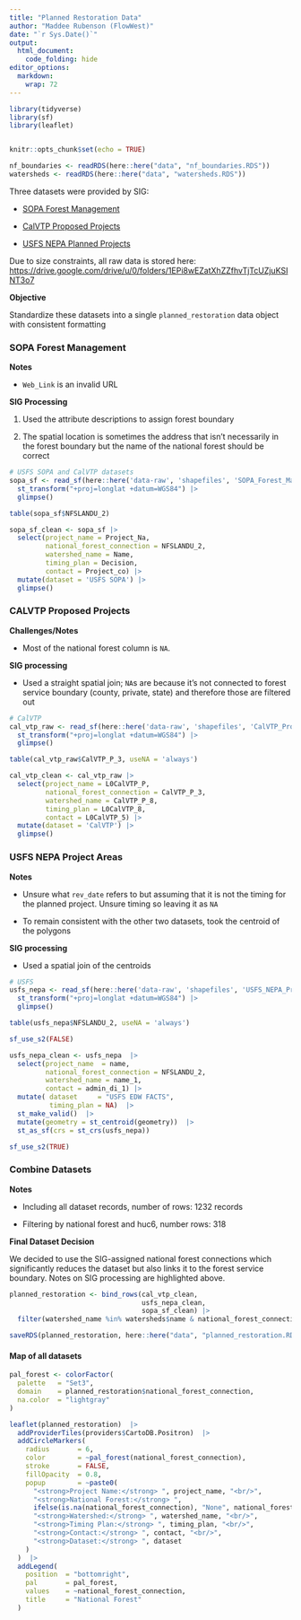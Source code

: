 ```yaml
---
title: "Planned Restoration Data"
author: "Maddee Rubenson (FlowWest)"
date: "`r Sys.Date()`"
output:
  html_document:
    code_folding: hide
editor_options:
  markdown:
    wrap: 72
---
```


```r
library(tidyverse)
library(sf)
library(leaflet)


knitr::opts_chunk$set(echo = TRUE)

nf_boundaries <- readRDS(here::here("data", "nf_boundaries.RDS"))
watersheds <- readRDS(here::here("data", "watersheds.RDS"))

```

Three datasets were provided by SIG:

-   [SOPA Forest Management](https://www.fs.usda.gov/sopa/index.php)

-   [CalVTP Proposed
    Projects](https://calfire-umb05.azurewebsites.net/projects-and-programs/calvtp-homepage-and-storymap/)

-   [USFS NEPA Planned
    Projects](https://data.fs.usda.gov/geodata/edw/datasets.php)

Due to size constraints, all raw data is stored here:
<https://drive.google.com/drive/u/0/folders/1EPi8wEZatXhZZfhvTjTcUZjuKSINT3o7>

**Objective**

Standardize these datasets into a single `planned_restoration` data
object with consistent formatting

### SOPA Forest Management

**Notes**

-   `Web_Link` is an invalid URL

**SIG Processing**

1.  Used the attribute descriptions to assign forest boundary

2.  The spatial location is sometimes the address that isn't necessarily
    in the forest boundary but the name of the national forest should be
    correct

```r
# USFS SOPA and CalVTP datasets
sopa_sf <- read_sf(here::here('data-raw', 'shapefiles', 'SOPA_Forest_Management_Scrape_Forest_HUC','SOPA_Forest_Management_Scrape_Forest_HUC.shp')) |>
  st_transform("+proj=longlat +datum=WGS84") |>
  glimpse()

table(sopa_sf$NFSLANDU_2)

sopa_sf_clean <- sopa_sf |> 
  select(project_name = Project_Na,
         national_forest_connection = NFSLANDU_2,
         watershed_name = Name,
         timing_plan = Decision, 
         contact = Project_co) |> 
  mutate(dataset = 'USFS SOPA') |> 
  glimpse()

```

### CALVTP Proposed Projects

**Challenges/Notes**

-    Most of the national forest column is `NA`.

**SIG processing**

-   Used a straight spatial join; `NA`s are because it's not connected
    to forest service boundary (county, private, state) and therefore
    those are filtered out

```r
# CalVTP
cal_vtp_raw <- read_sf(here::here('data-raw', 'shapefiles', 'CalVTP_ProposedProjects_Pnt_Scrape_Forest_HUC1','CalVTP_ProposedProjects_Pnt_Scrape_Forest_HUC1.shp')) |>
  st_transform("+proj=longlat +datum=WGS84") |>
  glimpse()

table(cal_vtp_raw$CalVTP_P_3, useNA = 'always')

cal_vtp_clean <- cal_vtp_raw |> 
  select(project_name = L0CalVTP_P,
         national_forest_connection = CalVTP_P_3,
         watershed_name = CalVTP_P_8,
         timing_plan = L0CalVTP_8, 
         contact = L0CalVTP_5) |> 
  mutate(dataset = 'CalVTP') |> 
  glimpse()

```

### USFS NEPA Project Areas

**Notes**

-   Unsure what `rev_date` refers to but assuming that it is not the
    timing for the planned project. Unsure timing so leaving it as `NA`

-   To remain consistent with the other two datasets, took the centroid
    of the polygons

**SIG processing**

-   Used a spatial join of the centroids

```r
# USFS
usfs_nepa <- read_sf(here::here('data-raw', 'shapefiles', 'USFS_NEPA_Project_Areas_3857_Forest_HUC','USFS_NEPA_Project_Areas_3857_Forest_HUC.shp')) |>
  st_transform("+proj=longlat +datum=WGS84") |>
  glimpse()

table(usfs_nepa$NFSLANDU_2, useNA = 'always')

sf_use_s2(FALSE)

usfs_nepa_clean <- usfs_nepa  |> 
  select(project_name  = name,
         national_forest_connection = NFSLANDU_2,
         watershed_name = name_1,
         contact = admin_di_1) |> 
  mutate( dataset     = "USFS EDW FACTS",
          timing_plan = NA)  |> 
  st_make_valid()  |> 
  mutate(geometry = st_centroid(geometry))  |> 
  st_as_sf(crs = st_crs(usfs_nepa))

sf_use_s2(TRUE)
```

### Combine Datasets

**Notes**

-   Including all dataset records, number of rows: 1232 records

-   Filtering by national forest and huc6, number rows: 318

**Final Dataset Decision**

We decided to use the SIG-assigned national forest connections which
significantly reduces the dataset but also links it to the forest
service boundary. Notes on SIG processing are highlighted above.

```r
planned_restoration <- bind_rows(cal_vtp_clean, 
                                 usfs_nepa_clean, 
                                 sopa_sf_clean) |> 
  filter(watershed_name %in% watersheds$name & national_forest_connection %in% nf_boundaries$name) 

saveRDS(planned_restoration, here::here("data", "planned_restoration.RDS"))

```

#### Map of all datasets

```r
pal_forest <- colorFactor(
  palette   = "Set3", 
  domain    = planned_restoration$national_forest_connection,
  na.color  = "lightgray"
)

leaflet(planned_restoration)  |> 
  addProviderTiles(providers$CartoDB.Positron)  |>    
  addCircleMarkers(
    radius       = 6,
    color        = ~pal_forest(national_forest_connection),
    stroke       = FALSE,
    fillOpacity  = 0.8,
    popup        = ~paste0(
      "<strong>Project Name:</strong> ", project_name, "<br/>",
      "<strong>National Forest:</strong> ", 
      ifelse(is.na(national_forest_connection), "None", national_forest_connection), "<br/>",
      "<strong>Watershed:</strong> ", watershed_name, "<br/>",
      "<strong>Timing Plan:</strong> ", timing_plan, "<br/>",
      "<strong>Contact:</strong> ", contact, "<br/>",
      "<strong>Dataset:</strong> ", dataset
    )
  )  |> 
  addLegend(
    position  = "bottomright",
    pal       = pal_forest,
    values    = ~national_forest_connection,
    title     = "National Forest"
  )

```

